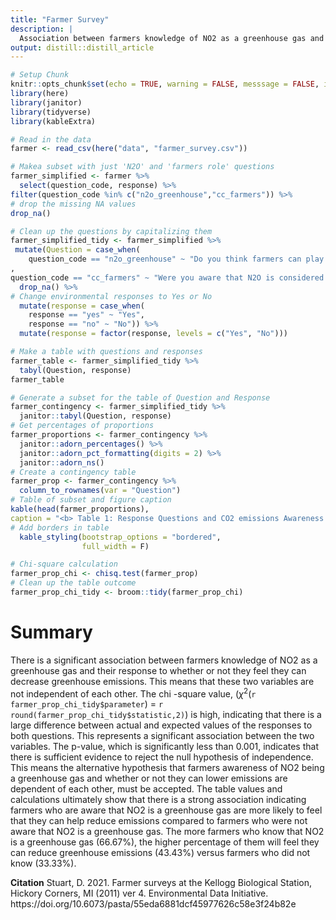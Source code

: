 ```yaml
---
title: "Farmer Survey"
description: |
  Association between farmers knowledge of NO2 as a greenhouse gas and their response to whether or not they feel they can decrease greenhouse emissions.
output: distill::distill_article
---
```


```r
# Setup Chunk 
knitr::opts_chunk$set(echo = TRUE, warning = FALSE, messsage = FALSE, include = FALSE)
library(here)
library(janitor)
library(tidyverse)
library(kableExtra)
```

```r
# Read in the data
farmer <- read_csv(here("data", "farmer_survey.csv"))
```

```r
# Makea subset with just 'N2O' and 'farmers role' questions
farmer_simplified <- farmer %>% 
  select(question_code, response) %>% 
filter(question_code %in% c("n2o_greenhouse","cc_farmers")) %>% 
# drop the missing NA values
drop_na()
```

```r
# Clean up the questions by capitalizing them 
farmer_simplified_tidy <- farmer_simplified %>% 
 mutate(Question = case_when(
    question_code == "n2o_greenhouse" ~ "Do you think farmers can play an important role in reducing greenhouse gas emissions?"
,
question_code == "cc_farmers" ~ "Were you aware that N2O is considered a greenhouse gas?")) %>%
  drop_na() %>% 
# Change environmental responses to Yes or No
  mutate(response = case_when(
    response == "yes" ~ "Yes",
    response == "no" ~ "No")) %>% 
  mutate(response = factor(response, levels = c("Yes", "No")))
```



```r
# Make a table with questions and responses 
farmer_table <- farmer_simplified_tidy %>% 
  tabyl(Question, response)
farmer_table
```


```r
# Generate a subset for the table of Question and Response 
farmer_contingency <- farmer_simplified_tidy %>% 
  janitor::tabyl(Question, response)
# Get percentages of proportions 
farmer_proportions <- farmer_contingency %>% 
  janitor::adorn_percentages() %>% 
  janitor::adorn_pct_formatting(digits = 2) %>% 
  janitor::adorn_ns()
# Create a contingency table 
farmer_prop <- farmer_contingency %>% 
  column_to_rownames(var = "Question")
# Table of subset and figure caption 
kable(head(farmer_proportions),
caption = "<b> Table 1: Response Questions and CO2 emissions Awareness <b>") %>% 
# Add borders in table
  kable_styling(bootstrap_options = "bordered",
                full_width = F)
```

```r
# Chi-square calculation
farmer_prop_chi <- chisq.test(farmer_prop)
# Clean up the table outcome 
farmer_prop_chi_tidy <- broom::tidy(farmer_prop_chi)
```

# Summary 
There is a significant association between farmers knowledge of NO2 as a greenhouse gas and their response to whether or not they feel they can decrease greenhouse emissions.  This means that these two variables are not independent of each other.  The chi -square value, ($\chi$^2^(`r farmer_prop_chi_tidy$parameter`) = `r round(farmer_prop_chi_tidy$statistic,2)`) is high, indicating that there is a large difference between actual and expected values of the responses to both questions.  This represents a significant association between the two variables.  The p-value, which is significantly less than 0.001, indicates that there is sufficient evidence to reject the null hypothesis of independence.  This means the alternative hypothesis that farmers awareness of NO2 being a greenhouse gas and whether or not they can lower emissions are dependent of each other, must be accepted. The table values and calculations ultimately show that there is a strong association indicating farmers who are aware that NO2 is a greenhouse gas are more likely to feel that they can help reduce emissions compared to farmers who were not aware that NO2 is a greenhouse gas.  The more farmers who know that NO2 is a greenhouse gas (66.67%), the higher percentage of them will feel they can reduce greenhouse emissions (43.43%) versus farmers who did not know (33.33%).  


**Citation**
Stuart, D. 2021. Farmer surveys at the Kellogg Biological Station, Hickory Corners, MI (2011) ver 4. Environmental Data Initiative. https://doi.org/10.6073/pasta/55eda6881dcf45977626c58e3f24b82e 
